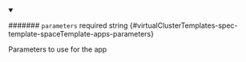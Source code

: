 
<details className="config-field" data-expandable="false" open>
<summary>

####### `parameters` <span className="config-field-required" data-required="false">required</span> <span className="config-field-type">string</span> <span className="config-field-default"></span> <span className="config-field-enum"></span> {#virtualClusterTemplates-spec-template-spaceTemplate-apps-parameters}

Parameters to use for the app

</summary>



</details>

